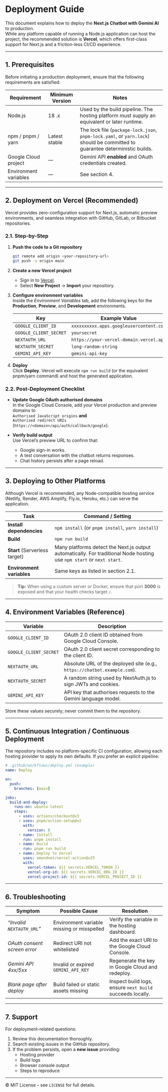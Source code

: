 # Deployment Guide

This document explains how to deploy the **Next.js Chatbot with Gemini AI** to production.  
While any platform capable of running a Node.js application can host the project, the recommended solution is **Vercel**, which offers first-class support for Next.js and a friction-less CI/CD experience.

---

## 1. Prerequisites

Before initiating a production deployment, ensure that the following requirements are satisfied:

| Requirement | Minimum Version | Notes |
|-------------|-----------------|-------|
| Node.js     | 18 .x           | Used by the build pipeline. The hosting platform must supply an equivalent or later runtime. |
| npm / pnpm / yarn | Latest stable | The lock file (`package-lock.json`, `pnpm-lock.yaml`, or `yarn.lock`) should be committed to guarantee deterministic builds. |
| Google Cloud project | — | Gemini API **enabled** and OAuth credentials created. |
| Environment variables | — | See section 4. |

---

## 2. Deployment on Vercel (Recommended)

Vercel provides zero-configuration support for Next.js, automatic preview environments, and seamless integration with GitHub, GitLab, or Bitbucket repositories.

### 2.1. Step-by-Step

1. **Push the code to a Git repository**  
   ```bash
   git remote add origin <your-repository-url>
   git push -u origin main
   ```

2. **Create a new Vercel project**  
   - Sign in to [Vercel](https://vercel.com/).  
   - Select **New Project** → **Import** your repository.  

3. **Configure environment variables**  
   Inside the *Environment Variables* tab, add the following keys for the **Production**, **Preview**, and **Development** environments.

   | Key | Example Value |
   |-----|---------------|
   | `GOOGLE_CLIENT_ID`     | `xxxxxxxxxx.apps.googleusercontent.com` |
   | `GOOGLE_CLIENT_SECRET` | `yoursecret` |
   | `NEXTAUTH_URL`         | `https://your-vercel-domain.vercel.app` |
   | `NEXTAUTH_SECRET`      | `long-random-string` |
   | `GEMINI_API_KEY`       | `gemini-api-key` |

4. **Deploy**  
   Click **Deploy**. Vercel will execute `npm run build` (or the equivalent pnpm/yarn command) and host the generated application.

### 2.2. Post-Deployment Checklist

- **Update Google OAuth authorised domains**  
  In the Google Cloud Console, add your Vercel production and preview domains to  
  `Authorised JavaScript origins` **and**  
  `Authorised redirect URIs` (`https://<domain>/api/auth/callback/google`).

- **Verify build output**  
  Use Vercel’s preview URL to confirm that:
  - Google sign-in works.
  - A test conversation with the chatbot returns responses.
  - Chat history persists after a page reload.

---

## 3. Deploying to Other Platforms

Although Vercel is recommended, any Node-compatible hosting service (Netlify, Render, AWS Amplify, Fly.io, Heroku, etc.) can serve the application.

| Task | Command / Setting |
|------|-------------------|
| **Install dependencies** | `npm install` (or `pnpm install`, `yarn install`) |
| **Build**                | `npm run build` |
| **Start** (Serverless target) | Many platforms detect the Next.js output automatically. For traditional Node hosting use `npm start` or `next start`. |
| **Environment variables** | Same keys as listed in section 2.1. |

> **Tip:** When using a custom server or Docker, ensure that port **3000** is exposed and that your health checks target `/`.

---

## 4. Environment Variables (Reference)

| Variable | Description |
|----------|-------------|
| `GOOGLE_CLIENT_ID` | OAuth 2.0 client ID obtained from Google Cloud Console. |
| `GOOGLE_CLIENT_SECRET` | OAuth 2.0 client secret corresponding to the client ID. |
| `NEXTAUTH_URL` | Absolute URL of the deployed site (e.g., `https://chatbot.example.com`). |
| `NEXTAUTH_SECRET` | A random string used by NextAuth.js to sign JWTs and cookies. |
| `GEMINI_API_KEY` | API key that authorises requests to the Gemini language model. |

Store these values securely; never commit them to the repository.

---

## 5. Continuous Integration / Continuous Deployment

The repository includes no platform-specific CI configuration, allowing each hosting provider to apply its own defaults. If you prefer an explicit pipeline:

```yaml
# .github/workflows/deploy.yml (example)
name: Deploy

on:
  push:
    branches: [main]

jobs:
  build-and-deploy:
    runs-on: ubuntu-latest
    steps:
      - uses: actions/checkout@v3
      - uses: pnpm/action-setup@v2
        with:
          version: 8
      - name: Install
        run: pnpm install
      - name: Build
        run: pnpm run build
      - name: Deploy to Vercel
        uses: amondnet/vercel-action@v25
        with:
          vercel-token: ${{ secrets.VERCEL_TOKEN }}
          vercel-org-id: ${{ secrets.VERCEL_ORG_ID }}
          vercel-project-id: ${{ secrets.VERCEL_PROJECT_ID }}
```

---

## 6. Troubleshooting

| Symptom | Possible Cause | Resolution |
|---------|----------------|------------|
| *“Invalid `NEXTAUTH_URL`”* | Environment variable missing or misspelled | Verify the variable in the hosting dashboard. |
| *OAuth consent screen error* | Redirect URI not whitelisted | Add the exact URI to the Google Cloud Console. |
| *Gemini API 4xx/5xx* | Invalid or expired `GEMINI_API_KEY` | Regenerate the key in Google Cloud and redeploy. |
| *Blank page after deploy* | Build failed or static assets missing | Inspect build logs, ensure `next build` succeeds locally. |

---

## 7. Support

For deployment-related questions:

1. Review this documentation thoroughly.  
2. Search existing issues in the GitHub repository.  
3. If the problem persists, open a **new issue** providing:
   - Hosting provider
   - Build logs
   - Browser console output
   - Steps to reproduce

---

© MIT License – see `LICENSE` for full details.